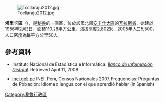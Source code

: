 [[Image:Tocllaraju2012.jpg|right]]

'''塔里卡區'''（{{lang-es|Distrito de Tarica}}），是[[秘魯|秘魯]]的一個區，位於該國北部[[安卡什大區|安卡什大區]]的[[瓦拉斯省|瓦拉斯省]]，始建於1956年2月2日，面積110.28平方公里，海拔高度2,802米，2005年人口5,500，人口密度為每平方公里50人。

==參考資料==
*{{es icon}} Instituto Nacional de Estadística e Informática. ''[https://web.archive.org/web/20080423164200/http://desa.inei.gob.pe/mapas/bid/ Banco de Información Distrital]''. Retrieved April 11, 2008.
*[https://web.archive.org/web/20130127005551/http://iinei.inei.gob.pe/iinei/RedatamCpv2007.asp?id=ResultadosCensales%3Fori%3DC inei.gob.pe] INEI, Peru, Censos Nacionales 2007, Frequencias: Preguntas de Población: Idioma o lengua con el que aprendió hablar (in Spanish)

{{coord|8|36|00|S|77|46|01|W|type:adm3rd_source:kolossus-itwiki|display=title}}

{{Peru-geo-stub}}
[[Category:秘魯行政區|Category:秘魯行政區]]